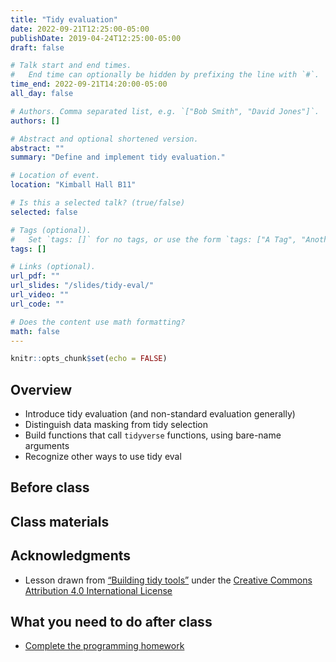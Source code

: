 ```yaml
---
title: "Tidy evaluation"
date: 2022-09-21T12:25:00-05:00
publishDate: 2019-04-24T12:25:00-05:00
draft: false

# Talk start and end times.
#   End time can optionally be hidden by prefixing the line with `#`.
time_end: 2022-09-21T14:20:00-05:00
all_day: false

# Authors. Comma separated list, e.g. `["Bob Smith", "David Jones"]`.
authors: []

# Abstract and optional shortened version.
abstract: ""
summary: "Define and implement tidy evaluation."

# Location of event.
location: "Kimball Hall B11"

# Is this a selected talk? (true/false)
selected: false

# Tags (optional).
#   Set `tags: []` for no tags, or use the form `tags: ["A Tag", "Another Tag"]` for one or more tags.
tags: []

# Links (optional).
url_pdf: ""
url_slides: "/slides/tidy-eval/"
url_video: ""
url_code: ""

# Does the content use math formatting?
math: false
---
```


```r
knitr::opts_chunk$set(echo = FALSE)
```

## Overview

- Introduce tidy evaluation (and non-standard evaluation generally)
- Distinguish data masking from tidy selection
- Build functions that call `tidyverse` functions, using bare-name arguments
- Recognize other ways to use tidy eval

## Before class



## Class materials


## Acknowledgments

- Lesson drawn from ["Building tidy tools"](https://rstudio-conf-2022.github.io/build-tidy-tools/) under the [Creative Commons Attribution 4.0 International License](https://creativecommons.org/licenses/by/4.0/)

## What you need to do after class

* [Complete the programming homework](/homework/programming/)
